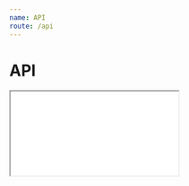 ```yaml
---
name: API
route: /api
---
```


# API


<IFrame
    iframeResizerOptions={{ checkOrigin: false }}
    iframeResizerUrl="/iframe-resizer.js"
    src="typedoc/index.html"
    style={{ width: '100%', minHeight: 600 }}
/>